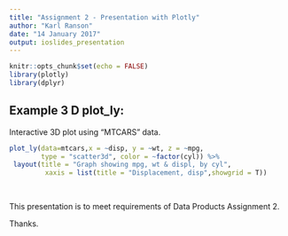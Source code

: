 ```yaml
---
title: "Assignment 2 - Presentation with Plotly"
author: "Karl Ranson"
date: "14 January 2017"
output: ioslides_presentation
---
```


```r
knitr::opts_chunk$set(echo = FALSE)
library(plotly)
library(dplyr)

```


## Example 3 D plot_ly: 

Interactive 3D plot using "MTCARS" data.

```r

plot_ly(data=mtcars,x = ~disp, y = ~wt, z = ~mpg,
        type = "scatter3d", color = ~factor(cyl)) %>%
 layout(title = "Graph showing mpg, wt & displ, by cyl", 
         xaxis = list(title = "Displacement, disp",showgrid = T))  
  
```

##
This presentation is to meet requirements of Data Products Assignment 2. 

Thanks. 





